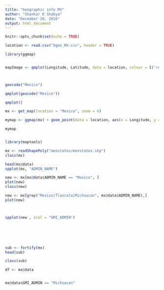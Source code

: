 ```yaml
---
title: "Geographic info MX"
author: "Shankar K Shakya"
date: "December 29, 2016"
output: html_document
---
```


```r
knitr::opts_chunk$set(echo = TRUE)
```


```r
location <- read.csv("Dgeo_MX.csv", header = TRUE)

library(ggmap)


mapImage <- qmplot(Longitude, Latitude, data = location, colour = I('red'), size = I(3), darken = .3)



geocode("Mexico")

qmplot(geocode("Mexico"))

qmplot()

mx <- get_map(location = "Mexico", zoom = 6)

mymap <- ggmap(mx) + geom_point(data = location, aes(x = Longitude, y = Latitude), size = 3, color = "red")

mymap



```



```r
library(maptools)

mx <- readShapePoly("mexstates/mexstates.shp")
class(mx)

head(mx@data)
spplot(mx, "ADMIN_NAME")

new <- mx[mx@data$ADMIN_NAME == "Mexico", ]
plot(new)
class(new)

new <- mx[grep("Mexico|Tlaxcala|Michoacan", mx@data$ADMIN_NAME),]
plot(new)



spplot(new , zcol = "GMI_ADMIN")






sub <- fortify(mx)
head(sub)

class(sub)

df <- mx@data


mx@data$GMI_ADMIN == "Michoacan"





```







```r













```




